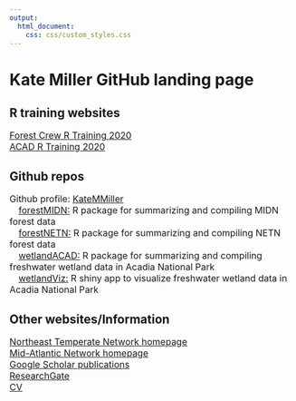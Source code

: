 ```yaml
---
output: 
  html_document:
    css: css/custom_styles.css
---
```

<h1><b>Kate Miller GitHub landing page</b></h1>

<h2>R training websites</h2>
<p style="font-size:16px">
<a href="https://katemmiller.github.io/Forest_Crew_R_Training">Forest Crew R Training 2020</a><br>
<a href="https://katemmiller.github.io/R_Training/">ACAD R Training 2020</a><br></p>

<h2>Github repos</h2>
<p style="font-size:16px">
Github profile: <a href="https://github.com/KateMMiller">KateMMiller</a><br>
&emsp;<a href="https://github.com/KateMMiller/forestMIDN">forestMIDN:</a> R package for summarizing and compiling MIDN forest data<br>
&emsp;<a href="https://github.com/KateMMiller/forestNETN">forestNETN:</a> R package for summarizing and compiling NETN forest data<br>
&emsp;<a href="https://github.com/KateMMiller/wetlandACAD">wetlandACAD:</a> R package for summarizing and compiling freshwater wetland data in Acadia National Park<br>
&emsp;<a href="https://github.com/KateMMiller/wetlandViz">wetlandViz:</a> R shiny app to visualize freshwater wetland data in Acadia National Park<br></p>


<h2>Other websites/Information</h2>
<p style="font-size:16px">
<a href="https://www.nps.gov/im/netn">Northeast Temperate Network homepage</a><br>
<a href="https://www.nps.gov/im/midn">Mid-Atlantic Network homepage</a><br>
<a href="https://scholar.google.com/citations?hl=en&user=RgRcsHoAAAAJ&view_op=list_works&sortby=pubdate">Google Scholar publications</a><br>
<a href="https://www.researchgate.net/profile/Kathryn_Miller8">ResearchGate</a><br>
<a href="./info/Miller_CV_2020.pdf">CV</a><br></p>